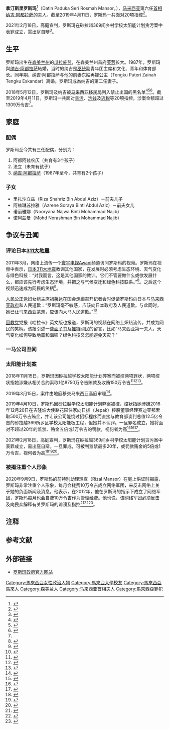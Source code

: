 {{BLPsources|time=2021-04-14T13:42:40+00:00}}
{{马来语姓名|罗斯马|曼梳}}
{{Infobox officeholder
| honorific-prefix = [[马来西亚封衔|拿汀斯里]][[哈芝|哈嘉]]
| name = 罗斯玛·曼梳
| original_name = Rosmah binti Mansor
| honorific-suffix = 
| image = Datin Paduka Seri Rosmah Mansor 20100627.jpg
| image_size = 
| caption = 
| office = {{flagicon|MYS}} [[马来西亚首相夫人|马来西亚首相夫人]]
| term_start = 2009年4月3日
| term_end = 2018年5月10日
| primeminister = [[纳吉·阿都拉萨|纳吉·阿都拉萨]]
| predecessor = {{le|珍妮阿都拉|Jeanne Abdullah}}
| successor = [[茜蒂哈斯玛|茜蒂哈斯玛]]
| gender = 女性
| othername = 
| birth_name = 
| birth_date = {{Birth date and age|1951|12|10}}
| birth_place = {{马来亚}} {{Negeri Sembilan}}{{tsl|ms|Kuala Pilah|瓜拉庇劳}}
| death_date = 
| death_place = 
| resting_place = 
| nationality = {{MYS}}
| spouse = 阿都阿兹侬仄<small>（1987年之前）</small><br>[[纳吉·阿都拉萨|纳吉·阿都拉萨]]<small>（1987- ）</small>
| children = {{le|里扎沙立兹|Riza Aziz}}<br>阿兹琳苏拉雅<br>诺雅娜<br>诺阿斯曼
| parents = 
| relatives = 莫哈末尼查<small>（继子）</small><br>[[纳兹福丁·纳吉|纳兹福丁·纳吉]]<small>（继子）</small><br>诺丽莎<small>（继女）</small>
| residence = 
| alma_mater = {{flagicon|MYS}} [[马来亚大学|马来亚大学]]<br>{{US}}[[路易斯安那州立大学|路易斯安那州立大学]]
| occupation = 
| known_for = 
| religion = [[伊斯兰教|伊斯兰教]]
| signature = 
| website = 
}}
'''拿汀斯里罗斯玛'''{{notetag|當她獨自公開出現時，使用的稱號是'''拿汀罗斯玛'''（Datin Paduka Seri），當她隨同拿督斯里[[納吉·阿都拉薩|納吉·阿都拉薩]]出現時，使用的稱號是'''拿汀斯里'''（Datin Seri）。}}<ref>{{Cite web|title=三张图看懂纳吉夫妇49条控罪|url=https://www.malaysiakini.com/news/445955|accessdate=2021-02-02|date=2018-10-04|work=Malaysiakini|language=zh}}</ref>（Datin Paduka Seri Rosmah Mansor，{{bd|1951年|12月10日|||CatIdx=R}}），[[马来西亚|马来西亚]]第六任[[马来西亚首相|首相]][[纳吉·阿都拉萨|纳吉·阿都拉萨]]的夫人。截至2019年4月11日，罗斯玛一共面对20项指控<ref name=":2">{{Cite web|title=涉砂州学校太阳能计划弊案 罗斯玛再被控受贿|url=https://www.zaobao.com.sg/news/sea/story20190411-947590|accessdate=2020-12-14|date=2019-04-11|work=早报|language=zh-Hans}}</ref>。

2021年2月18日，高庭宣判，罗斯玛在砂拉越369间乡村学校太阳能计划贪污案中表罪成立，需出庭自辩<ref>{{Cite web|title=【太阳能舞弊案】表罪成立！罗斯玛选择自辩|url=https://www.kwongwah.com.my/20210218/%e7%bd%97%e6%96%af%e7%8e%9b%e5%a4%aa%e9%98%b3%e8%83%bd%e6%a1%88-%e8%a1%a8%e7%bd%aa%e6%88%90%e7%ab%8b/|accessdate=2021-03-03|work=光华网|language=en-US}}</ref>。

==生平==
罗斯玛出生在[[森美兰州|森美兰州]]的[[瓜拉庇劳|瓜拉庇劳]]，在森美兰州首府[[芙蓉市|芙蓉]]长大。1987年，罗斯玛與[[纳吉·阿都拉萨|纳吉·阿都拉萨]]結婚，当时的纳吉是[[巫统|巫统]]副青年团主席和文化、青年和体育部长。同年期，纳吉·阿都拉萨与他的前妻东姑再娜公主（Tengku Puteri Zainah Tengku Eskandar）离婚。罗斯玛成為纳吉的第二任妻子。

2018年5月12日，罗斯玛及纳吉被[[马来西亚移民局|马来西亚移民局]]列入禁止出国的黑名单<ref>{{Cite web|title=纳吉夫妇被列入黑名单 遭移民局禁止出国 国内|url=https://www.orientaldaily.com.my/news/nation/2018/05/12/242950|accessdate=2021-02-02|work=東方網 馬來西亞東方日報|language=zh-Hans}}</ref><ref>{{Cite web|title=纳吉夫妇被列入黑名单 遭移民局禁止出国|url=http://news.seehua.com/?p=363271|accessdate=2021-02-02|last=張|first=David|work=马来西亚诗华日报新闻网|language=zh-CN}}</ref><ref>{{Cite news|title=Former Malaysia PM Najib Razak banned from leaving country|url=https://www.bbc.com/news/world-asia-44092143|newspaper=BBC News|date=2018-05-12|accessdate=2021-04-14|language=en-GB}}</ref>。截至2019年4月11日，罗斯玛一共面对[[贪污|贪污]]、[[洗钱|洗钱]]及[[逃税|逃税]]等20项指控，涉案金额超过1309万令吉<ref name=":2" />。

==家庭==
===配偶===
罗斯玛至今共有三任配偶，分别为：
# 阿都阿兹农仄（共育有3个孩子）
# 法立（未育有孩子）
# [[纳吉·阿都拉萨|纳吉·阿都拉萨]]（1987年至今，共育有2个孩子）

===子女===
*里扎沙立兹（Riza Shahriz Bin Abdul Aziz）－前夫儿子
*阿兹琳苏拉雅（Azrene Soraya Binti Abdul Aziz）－前夫女儿
*诺丽雅娜（Nooryana Najwa Binti Mohammad Najib）
*诺阿兹曼（Mohd Norashman Bin Mohammad Najib）

==争议与丑闻==
{{Copypaste}}
{{BLPdispute}}
{{main|{{tsl|ms|Kontroversi Rosmah Mansor|罗斯玛·曼梳相关争议}}}}
===评论日本[[2011年日本東北地方太平洋近海地震|311大地震]]===
2011年3月，网络上流传一个[[Astro控股私人有限公司|寰宇电视]]Awani频道访问罗斯玛的视频。罗斯玛在视频中表示，[[日本|日本]][[2011年日本東北地方太平洋近海地震|311大地震]]教训其他国家，在发展时必须考虑生态环境、天气变化与绿色科技：“对我而言，这是其他国家的教训。它们不管要做什么或欲发展什么，都应该先行考虑生态环境，并把之与气候变迁和绿色科技联系。”<ref>{{Cite web|title=Japan disaster ‘a lesson’ to other countries: Rosmah|url=http://my.news.yahoo.com/japan-disaster-%E2%80%98a-lesson%E2%80%99-to-other-countries--rosmah.html|access-date=2021-05-16|work=my.news.yahoo.com|language=en-MY}}</ref>。之后这个视频迅速成为网民的笑柄<ref>{{Cite web|title=Rosmah's 'seismic remark' leaves trail of sarcasm|url=https://www.malaysia-today.net/2011/03/14/rosmahs-seismic-remark-leaves-trail-of-sarcasm/|access-date=2021-05-16|date=2011-03-14|last=Aurora|work=Malaysia Today|language=en-US}}</ref>。

[[人民公正党|人民公正党]]妇女组主席[[祖莱达|祖莱达]]在国会走廊召开记者会时促请罗斯玛向日本与[[马来西亚政府|马来西亚政府]]和人民道歉：“罗斯玛毫不敏感，应该向日本政府及人民道歉。与此同时，她已让马来西亚蒙羞，应该向大马人民道歉。”<ref>{{Citation|title=Rosmah patut minta maaf pada kerajaan, rakyat Jepun|url=https://www.youtube.com/watch?v=15kT3WZjtpE|accessdate=2021-05-16|language=zh-CN}}</ref>

[[马来西亚伊斯兰党|回教党]]党报《哈拉卡》英文版也报道，罗斯玛的视频在网络上炽热流传，并成为网民的笑柄。该报引述一些[[Facebook|面子书]]及[[Twitter|推特]]网民的留言，比如“马来西亚第一夫人，天气变化如何导致地震和海啸？绿色科技又怎能避免天灾？”

===一马公司丑闻===
{{main|一个马来西亚发展有限公司丑闻}}

===太阳能计划案===
2018年11月15日，罗斯玛因砂拉越学校太阳能计划弊案而被控两项罪状，两项控状指她涉嫌从相关合约索取1亿8750万令吉贿款及收贿150万令吉<ref>{{Cite web|title=涉向砂校电供商索贿1.9亿，罗斯玛挨二控罪|url=https://www.malaysiakini.com/news/452029|accessdate=2021-02-02|date=2018-11-15|work=Malaysiakini|language=zh}}</ref><ref>{{Cite web|title=罗斯玛面对2项控罪皆不认罪 国内|url=https://www.orientaldaily.com.my/news/nation/2018/11/15/267686|accessdate=2021-02-02|work=東方網 馬來西亞東方日報|language=zh-Hans}}</ref><ref>{{Cite web|title=被控太阳能计划受贿2亿 罗斯玛不认罪 The Malaysian Insight|url=https://www.themalaysianinsight.com/chinese/s/111633|accessdate=2021-02-02|work=www.themalaysianinsight.com|language=zh}}</ref>。

2019年3月15日，案件由地庭移交马来西亚高庭审理<ref>{{Cite web|title=罗斯玛太阳能计划弊案 允移交高庭审理|url=https://www.kwongwah.com.my/20190315/%e7%bd%97%e6%96%af%e7%8e%9b%e5%a4%aa%e9%98%b3%e8%83%bd%e8%ae%a1%e5%88%92%e5%bc%8a%e6%a1%88-%e5%85%81%e7%a7%bb%e4%ba%a4%e9%ab%98%e5%ba%ad%e5%ae%a1%e7%90%86/|accessdate=2021-02-02|work=光华网|language=en-US}}</ref>。

2019年4月10日，罗斯玛因砂拉越学校太阳能计划弊案被控，控状指她涉嫌2016年12月20日在吉隆坡大使路花园住家向日拔（Jepak）控股董事经理赛迪亚邦索取500万令吉贿金，并让该公司能绕过招标程序而直接与教育部谈判总值12.5亿令吉的砂拉越369所乡区学校太阳能板工程，但她并不认罪。一旦罪名成立，她将面对不超过20年的监禁、赂金五倍或1万令吉的罚款，视何者为高<ref>{{Cite web|title=面对收取500万贿金 罗斯玛不认罪 国内|url=https://www.orientaldaily.com.my/news/nation/2019/04/10/286242|accessdate=2021-02-02|work=東方網 馬來西亞東方日報|language=zh-Hans}}</ref><ref>{{Cite web|title=面对收取500万贿金 罗斯玛不认罪|url=http://news.seehua.com/?p=441241|accessdate=2021-02-02|last=張|first=David|work=马来西亚诗华日报新闻网|language=zh-CN}}</ref><ref>{{Cite web|title=再次被控！罗斯玛不认罪 The Malaysian Insight|url=https://www.themalaysianinsight.com/chinese/s/146747|accessdate=2021-02-02|work=www.themalaysianinsight.com|language=zh}}</ref>。

2021年2月18日，高庭宣判，罗斯玛在砂拉越369间乡村学校太阳能计划贪污案中表罪成立，需出庭自辩。一旦罪成，可被判监禁最多20年，或罚款贿金的5倍或1万令吉，视何者为高<ref>{{Cite web|title=【太阳能贪污案】罗斯玛表罪成立  国内|url=https://www.orientaldaily.com.my/news/nation/2021/02/18/393351|accessdate=2021-03-02|work=東方網 馬來西亞東方日報|language=zh-Hans}}</ref><ref>{{Cite web|title=太阳能贪污案 罗斯玛表罪成立|url=http://news.seehua.com/?p=663332|accessdate=2021-03-02|last=張|first=David|work=马来西亚诗华日报新闻网|language=zh-CN}}</ref><ref>{{Cite web|title=马国前首相夫人罗斯玛贪污案表罪成立|url=https://www.zaobao.com.sg/realtime/world/story20210218-1125018|accessdate=2021-03-02|date=2021-02-18|last=张佳莹|first=文 /|work=早报|language=zh-Hans}}</ref>。

===被揭注重个人形象===
2020年9月9日，罗斯玛的前特别助理理查（Rizal Mansor）在庭上供证时揭露，罗斯玛非常注重个人形象，每月会耗费10万令吉成立网络军团，来反击网络上关于她的负面新闻及消息。他表示，在2012年，他在罗斯玛的指示下成立了网络军团，罗斯玛每月也会自费10万令吉作为管理经费。他也说，该网络军团必须反击及向民众解释有关罗斯玛的诽谤及指控<ref>{{Cite web|title=里扎指罗斯玛注重形象 每月花10万管理网军  国内|url=https://www.orientaldaily.com.my/index.php/news/nation/2020/09/09/362597|access-date=2021-05-16|work=東方網 馬來西亞東方日報|language=zh-Hans}}</ref><ref>{{Cite web|title=理查供称罗斯玛注重形象，每月花十万养网军|url=https://www.malaysiakini.com/news/541892|access-date=2021-05-16|date=2020-09-09|work=Malaysiakini|language=zh}}</ref><ref>{{Cite web|title=罗斯玛每月花10万 雇网军清除负面形象|url=https://www.kwongwah.com.my/20200909/%e7%bd%97%e6%96%af%e7%8e%9b%e6%af%8f%e6%9c%88%e8%8a%b110%e4%b8%87-%e9%9b%87%e7%bd%91%e5%86%9b%e6%b8%85%e9%99%a4%e8%b4%9f%e9%9d%a2%e5%bd%a2%e8%b1%a1/|access-date=2021-05-16|work=光华网|language=en-US}}</ref>。

==注释==
{{notefoot}}

== 参考文献 ==
{{reflist}}

== 外部链接 ==
{{Portal|马来西亚|政治}}
*[https://web.archive.org/web/20110413200231/http://www.pmo.gov.my/datinrosmah/ 罗斯玛政府官方网站] {{ms}}


{{DEFAULTSORT:Rosmah Mansor}}
[[Category:馬來西亞女性政治人物|Category:馬來西亞女性政治人物]]
[[Category:馬來亞大學校友|Category:馬來亞大學校友]]
[[Category:馬來西亞馬來人|Category:馬來西亞馬來人]]
[[Category:森美兰人|Category:森美兰人]]
[[Category:马来西亚首相夫人|Category:马来西亚首相夫人]]
[[Category:馬來西亞罪犯|Category:馬來西亞罪犯]]